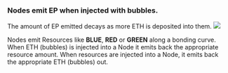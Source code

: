 <h3>Nodes emit EP when injected with bubbles.</h3>
The amount of EP emitted decays as more ETH is deposited into them.
<img src="/images/Node.png" />

Nodes emit Resources like **BLUE**, **RED** or **GREEN** along a bonding curve.
When ETH (bubbles) is injected into a Node it emits back the appropriate resource amount.
When resources are injected into a Node, it emits back the appropriate ETH (bubbles) out.
